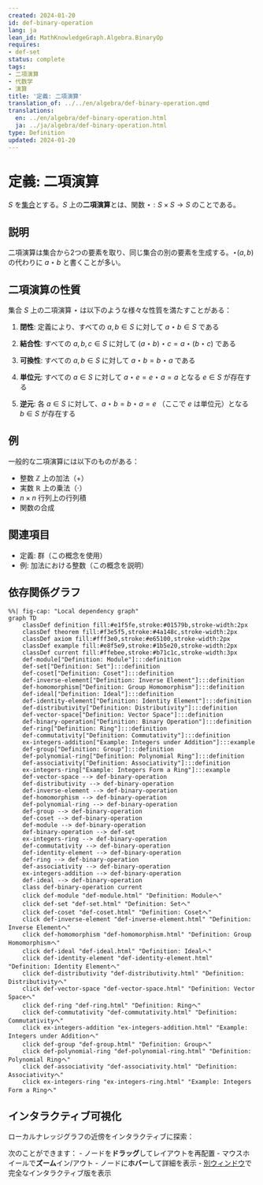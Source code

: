 ```yaml
---
created: 2024-01-20
id: def-binary-operation
lang: ja
lean_id: MathKnowledgeGraph.Algebra.BinaryOp
requires:
- def-set
status: complete
tags:
- 二項演算
- 代数学
- 演算
title: '定義: 二項演算'
translation_of: ../../en/algebra/def-binary-operation.qmd
translations:
  en: ../en/algebra/def-binary-operation.html
  ja: ../ja/algebra/def-binary-operation.html
type: Definition
updated: 2024-01-20
---
```


# 定義: 二項演算 {#def-binary-operation}

$S$ を[集合](../logic-set-theory/def-set.qmd)とする。$S$ 上の**二項演算**とは、関数 $\star: S \times S \to S$ のことである。

## 説明

二項演算は集合から2つの要素を取り、同じ集合の別の要素を生成する。$\star(a, b)$ の代わりに $a \star b$ と書くことが多い。

## 二項演算の性質

集合 $S$ 上の二項演算 $\star$ は以下のような様々な性質を満たすことがある：

1. **閉性**: 定義により、すべての $a, b \in S$ に対して $a \star b \in S$ である

2. **結合性**: すべての $a, b, c \in S$ に対して $(a \star b) \star c = a \star (b \star c)$ である

3. **可換性**: すべての $a, b \in S$ に対して $a \star b = b \star a$ である

4. **単位元**: すべての $a \in S$ に対して $a \star e = e \star a = a$ となる $e \in S$ が存在する

5. **逆元**: 各 $a \in S$ に対して、$a \star b = b \star a = e$ （ここで $e$ は単位元）となる $b \in S$ が存在する

## 例

一般的な二項演算には以下のものがある：

- 整数 $\mathbb{Z}$ 上の加法（$+$）
- 実数 $\mathbb{R}$ 上の乗法（$\cdot$）
- $n \times n$ 行列上の行列積
- 関数の合成

## 関連項目

- 定義: 群（この概念を使用）
- 例: 加法における整数（この概念を説明）

## 依存関係グラフ

```mermaid
%%| fig-cap: "Local dependency graph"
graph TD
    classDef definition fill:#e1f5fe,stroke:#01579b,stroke-width:2px
    classDef theorem fill:#f3e5f5,stroke:#4a148c,stroke-width:2px
    classDef axiom fill:#fff3e0,stroke:#e65100,stroke-width:2px
    classDef example fill:#e8f5e9,stroke:#1b5e20,stroke-width:2px
    classDef current fill:#ffebee,stroke:#b71c1c,stroke-width:3px
    def-module["Definition: Module"]:::definition
    def-set["Definition: Set"]:::definition
    def-coset["Definition: Coset"]:::definition
    def-inverse-element["Definition: Inverse Element"]:::definition
    def-homomorphism["Definition: Group Homomorphism"]:::definition
    def-ideal["Definition: Ideal"]:::definition
    def-identity-element["Definition: Identity Element"]:::definition
    def-distributivity["Definition: Distributivity"]:::definition
    def-vector-space["Definition: Vector Space"]:::definition
    def-binary-operation["Definition: Binary Operation"]:::definition
    def-ring["Definition: Ring"]:::definition
    def-commutativity["Definition: Commutativity"]:::definition
    ex-integers-addition["Example: Integers under Addition"]:::example
    def-group["Definition: Group"]:::definition
    def-polynomial-ring["Definition: Polynomial Ring"]:::definition
    def-associativity["Definition: Associativity"]:::definition
    ex-integers-ring["Example: Integers Form a Ring"]:::example
    def-vector-space --> def-binary-operation
    def-distributivity --> def-binary-operation
    def-inverse-element --> def-binary-operation
    def-homomorphism --> def-binary-operation
    def-polynomial-ring --> def-binary-operation
    def-group --> def-binary-operation
    def-coset --> def-binary-operation
    def-module --> def-binary-operation
    def-binary-operation --> def-set
    ex-integers-ring --> def-binary-operation
    def-commutativity --> def-binary-operation
    def-identity-element --> def-binary-operation
    def-ring --> def-binary-operation
    def-associativity --> def-binary-operation
    ex-integers-addition --> def-binary-operation
    def-ideal --> def-binary-operation
    class def-binary-operation current
    click def-module "def-module.html" "Definition: Moduleへ"
    click def-set "def-set.html" "Definition: Setへ"
    click def-coset "def-coset.html" "Definition: Cosetへ"
    click def-inverse-element "def-inverse-element.html" "Definition: Inverse Elementへ"
    click def-homomorphism "def-homomorphism.html" "Definition: Group Homomorphismへ"
    click def-ideal "def-ideal.html" "Definition: Idealへ"
    click def-identity-element "def-identity-element.html" "Definition: Identity Elementへ"
    click def-distributivity "def-distributivity.html" "Definition: Distributivityへ"
    click def-vector-space "def-vector-space.html" "Definition: Vector Spaceへ"
    click def-ring "def-ring.html" "Definition: Ringへ"
    click def-commutativity "def-commutativity.html" "Definition: Commutativityへ"
    click ex-integers-addition "ex-integers-addition.html" "Example: Integers under Additionへ"
    click def-group "def-group.html" "Definition: Groupへ"
    click def-polynomial-ring "def-polynomial-ring.html" "Definition: Polynomial Ringへ"
    click def-associativity "def-associativity.html" "Definition: Associativityへ"
    click ex-integers-ring "ex-integers-ring.html" "Example: Integers Form a Ringへ"
```

## インタラクティブ可視化

ローカルナレッジグラフの近傍をインタラクティブに探索：

::: {.graph-viz data-id="def-binary-operation" data-width="700" data-height="500"}
:::

次のことができます：
- ノードを**ドラッグ**してレイアウトを再配置
- マウスホイールで**ズーム**イン/アウト
- ノードに**ホバー**して詳細を表示
- [別ウィンドウ](../../output/interactive/def-binary-operation.html){target="_blank"}で完全なインタラクティブ版を表示
